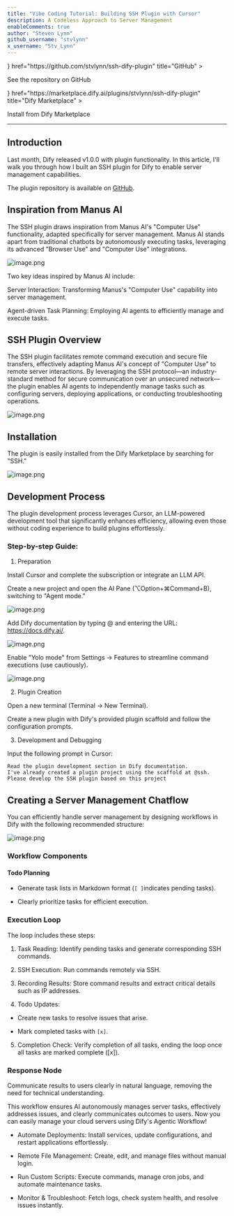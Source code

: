 ```yaml
---
title: "Vibe Coding Tutorial: Building SSH Plugin with Cursor"
description: A Codeless Approach to Server Management
enableComments: true
author: "Steven Lynn"
github_username: "stvlynn"
x_username: "Stv_Lynn"
---
```


<Cards>
  <Card 
    icon={<i className="ri-github-fill" />} 
    href="https://github.com/stvlynn/ssh-dify-plugin" 
    title="GitHub"
  >
  <p>See the repository on GitHub</p>
  </Card>
  <Card 
    icon={<i className="ri-store-2-line" />} 
    href="https://marketplace.dify.ai/plugins/stvlynn/ssh-dify-plugin" 
    title="Dify Marketplace"
  >
  <p>Install from Dify Marketplace</p>
  </Card>
</Cards>

---

## Introduction
Last month, Dify released v1.0.0 with plugin functionality. In this article, I'll walk you through how I built an SSH plugin for Dify to enable server management capabilities.

The plugin repository is available on [GitHub](https://github.com/stvlynn/SSH-Dify-Plugin).

## Inspiration from Manus AI
The SSH plugin draws inspiration from Manus AI's "Computer Use" functionality, adapted specifically for server management. Manus AI stands apart from traditional chatbots by autonomously executing tasks, leveraging its advanced "Browser Use" and "Computer Use" integrations.

![image.png](https://s2.loli.net/2025/05/12/V7kMFmTYtsUqx6Q.png)

Two key ideas inspired by Manus AI include:

Server Interaction: Transforming Manus's "Computer Use" capability into server management.

Agent-driven Task Planning: Employing AI agents to efficiently manage and execute tasks.

## SSH Plugin Overview
The SSH plugin facilitates remote command execution and secure file transfers, effectively adapting Manus AI's concept of "Computer Use" to remote server interactions. By leveraging the SSH protocol—an industry-standard method for secure communication over an unsecured network—the plugin enables AI agents to independently manage tasks such as configuring servers, deploying applications, or conducting troubleshooting operations.

![image.png](https://s2.loli.net/2025/05/12/zK7URIC6a5Fk3Yt.png)

## Installation
The plugin is easily installed from the Dify Marketplace by searching for "SSH."

![image.png](https://s2.loli.net/2025/05/12/7JMNsuo4ajSnBDk.png)

## Development Process
The plugin development process leverages Cursor, an LLM-powered development tool that significantly enhances efficiency, allowing even those without coding experience to build plugins effortlessly.

### Step-by-step Guide:
1. Preparation

Install Cursor and complete the subscription or integrate an LLM API.

Create a new project and open the AI Pane (⌥Option+⌘Command+B), switching to "Agent mode."

![image.png](https://s2.loli.net/2025/05/12/wWNPcisZS8tdeXL.png)

Add Dify documentation by typing @ and entering the URL: https://docs.dify.ai/.

![image.png](https://s2.loli.net/2025/05/12/GW9QE8VoKh5HnCc.png)

Enable "Yolo mode" from Settings → Features to streamline command executions (use cautiously).

![image.png](https://s2.loli.net/2025/05/12/jyJNhsPfQvYcL6q.png)

2. Plugin Creation

Open a new terminal (Terminal → New Terminal).

Create a new plugin with Dify's provided plugin scaffold and follow the configuration prompts.

3. Development and Debugging

Input the following prompt in Cursor:

```
Read the plugin development section in Dify documentation.
I've already created a plugin project using the scaffold at @ssh.
Please develop the SSH plugin based on this project
```

## Creating a Server Management Chatflow
You can efficiently handle server management by designing workflows in Dify with the following recommended structure:

![image.png](https://s2.loli.net/2025/05/12/bFQDxyofqLu9cUl.png)

### Workflow Components
#### Todo Planning
- Generate task lists in Markdown format (`[ ]`indicates pending tasks).

- Clearly prioritize tasks for efficient execution.

### Execution Loop
The loop includes these steps:

1. Task Reading: Identify pending tasks and generate corresponding SSH commands.

2. SSH Execution: Run commands remotely via SSH.

3. Recording Results: Store command results and extract critical details such as IP addresses.

4. Todo Updates:

- Create new tasks to resolve issues that arise.

- Mark completed tasks with `[x]`.

5. Completion Check: Verify completion of all tasks, ending the loop once all tasks are marked complete ([x]).

### Response Node
Communicate results to users clearly in natural language, removing the need for technical understanding.

This workflow ensures AI autonomously manages server tasks, effectively addresses issues, and clearly communicates outcomes to users. Now you can easily manage your cloud servers using Dify's Agentic Workflow!

- Automate Deployments: Install services, update configurations, and restart applications effortlessly.

- Remote File Management: Create, edit, and manage files without manual login.

- Run Custom Scripts: Execute commands, manage cron jobs, and automate maintenance tasks.

- Monitor & Troubleshoot: Fetch logs, check system health, and resolve issues instantly.